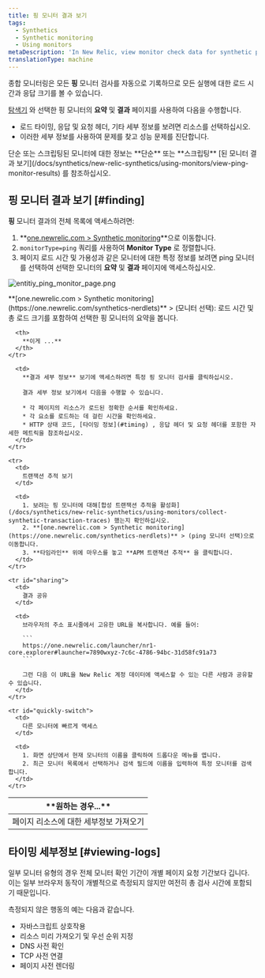 ```yaml
---
title: 핑 모니터 결과 보기
tags:
  - Synthetics
  - Synthetic monitoring
  - Using monitors
metaDescription: 'In New Relic, view monitor check data for synthetic ping monitors.'
translationType: machine
---
```



종합 모니터링은 모든 **핑** 모니터 검사를 자동으로 기록하므로 모든 실행에 대한 로드 시간과 응답 크기를 볼 수 있습니다.

[탐색기](/docs/new-relic-one/use-new-relic-one/ui-data/new-relic-one-entity-explorer-view-performance-across-apps-services-hosts) 와 선택한 핑 모니터의 **요약** 및 **결과** 페이지를 사용하여 다음을 수행합니다.

* 로드 타이밍, 응답 및 요청 헤더, 기타 세부 정보를 보려면 리소스를 선택하십시오.
* 이러한 세부 정보를 사용하여 문제를 찾고 성능 문제를 진단합니다.

<Callout variant="tip">
  단순 또는 스크립팅된 모니터에 대한 정보는 **단순** 또는 **스크립팅** [된 모니터 결과 보기](/docs/synthetics/new-relic-synthetics/using-monitors/view-ping-monitor-results) 를 참조하십시오.
</Callout>

## 핑 모니터 결과 보기 [#finding]

**핑** 모니터 결과의 전체 목록에 액세스하려면:

1. **[one.newrelic.com > Synthetic monitoring](https://one.newrelic.com/synthetics-nerdlets)**으로 이동합니다.
2. `monitorType=ping` 쿼리를 사용하여 **Monitor Type** 로 정렬합니다.
3. 페이지 로드 시간 및 가용성과 같은 모니터에 대한 특정 정보를 보려면 ping 모니터를 선택하여 선택한 모니터의 **요약** 및 **결과** 페이지에 액세스하십시오.

<img
  title="Entitiy monitor list"
  alt="entitiy_ping_monitor_page.png"
  src={syntheticViewPingResults}
/>

<figcaption>
  **[one.newrelic.com > Synthetic monitoring](https://one.newrelic.com/synthetics-nerdlets)** > (모니터 선택): 로드 시간 및 총 로드 크기를 포함하여 선택한 핑 모니터의 요약을 봅니다.
</figcaption>

<table id="using">
  <thead>
    <tr>
      <th width={250}>
        **원하는 경우...**
      </th>

      <th>
        **이게 ...**
      </th>
    </tr>
  </thead>

  <tbody>
    <tr>
      <td>
        페이지 리소스에 대한 세부정보 가져오기
      </td>

      <td>
        **결과 세부 정보** 보기에 액세스하려면 특정 핑 모니터 검사를 클릭하십시오.

        결과 세부 정보 보기에서 다음을 수행할 수 있습니다.

        * 각 페이지의 리소스가 로드된 정확한 순서를 확인하세요.
        * 각 요소를 로드하는 데 걸린 시간을 확인하세요.
        * HTTP 상태 코드, [타이밍 정보](#timing) , 응답 헤더 및 요청 헤더를 포함한 자세한 메트릭을 참조하십시오.
      </td>
    </tr>

    <tr>
      <td>
        트랜잭션 추적 보기
      </td>

      <td>
        1. 보려는 핑 모니터에 대해[합성 트랜잭션 추적을 활성화](/docs/synthetics/new-relic-synthetics/using-monitors/collect-synthetic-transaction-traces) 했는지 확인하십시오.
        2. **[one.newrelic.com > Synthetic monitoring](https://one.newrelic.com/synthetics-nerdlets)** > (ping 모니터 선택)으로 이동합니다.
        3. **타임라인** 위에 마우스를 놓고 **APM 트랜잭션 추적** 을 클릭합니다.
      </td>
    </tr>

    <tr id="sharing">
      <td>
        결과 공유
      </td>

      <td>
        브라우저의 주소 표시줄에서 고유한 URL을 복사합니다. 예를 들어:

        ```
        https://one.newrelic.com/launcher/nr1-core.explorer#launcher=7890wxyz-7c6c-4786-94bc-31d58fc91a73
        ```

        그런 다음 이 URL을 New Relic 계정 데이터에 액세스할 수 있는 다른 사람과 공유할 수 있습니다.
      </td>
    </tr>

    <tr id="quickly-switch">
      <td>
        다른 모니터에 빠르게 액세스
      </td>

      <td>
        1. 화면 상단에서 현재 모니터의 이름을 클릭하여 드롭다운 메뉴를 엽니다.
        2. 최근 모니터 목록에서 선택하거나 검색 필드에 이름을 입력하여 특정 모니터를 검색합니다.
      </td>
    </tr>
  </tbody>
</table>

## 타이밍 세부정보 [#viewing-logs]

일부 모니터 유형의 경우 전체 모니터 확인 기간이 개별 페이지 요청 기간보다 깁니다. 이는 일부 브라우저 동작이 개별적으로 측정되지 않지만 여전히 총 검사 시간에 포함되기 때문입니다.

측정되지 않은 행동의 예는 다음과 같습니다.

* 자바스크립트 상호작용
* 리소스 미리 가져오기 및 우선 순위 지정
* DNS 사전 확인
* TCP 사전 연결
* 페이지 사전 렌더링